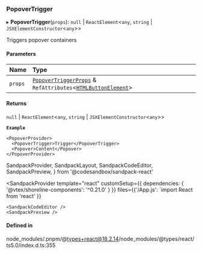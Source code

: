 ### PopoverTrigger

▸ **PopoverTrigger**(`props`): `null` \| `ReactElement`\<`any`, `string` \| `JSXElementConstructor`\<`any`\>\>

Triggers popover containers

#### Parameters

| Name    | Type                                                                                                                                       |
| :------ | :----------------------------------------------------------------------------------------------------------------------------------------- |
| `props` | [`PopoverTriggerProps`](props.md) & `RefAttributes`\<[`HTMLButtonElement`](https://developer.mozilla.org/docs/Web/API/HTMLButtonElement)\> |

#### Returns

`null` \| `ReactElement`\<`any`, `string` \| `JSXElementConstructor`\<`any`\>\>

**`Example`**

```tsx copy showLineNumbers filename="example.tsx
<PopoverProvider>
  <PopoverTrigger>Trigger</PopoverTrigger>
  <Popover>Content</Popover>
</PopoverProvider>
```

SandpackProvider,
SandpackLayout,
SandpackCodeEditor,
SandpackPreview,
} from '@codesandbox/sandpack-react'

<SandpackProvider
template="react"
customSetup={{ dependencies: { '@vtex/shoreline-components': '^0.21.0' } }}
files={{'/App.js': `import React from 'react'
  }}

>   <SandpackLayout>

    <SandpackCodeEditor />
    <SandpackPreview />

  </SandpackLayout>
</SandpackProvider>

#### Defined in

node_modules/.pnpm/@types+react@18.2.14/node_modules/@types/react/ts5.0/index.d.ts:355
